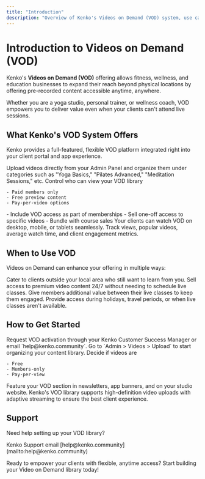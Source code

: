 ```yaml
---
title: "Introduction"
description: "Overview of Kenko's Videos on Demand (VOD) system, use cases, and benefits for fitness and wellness businesses."
---
```


# Introduction to Videos on Demand (VOD)

Kenko's **Videos on Demand (VOD)** offering allows fitness, wellness, and education businesses to expand their reach beyond physical locations by offering pre-recorded content accessible anytime, anywhere.

Whether you are a yoga studio, personal trainer, or wellness coach, VOD empowers you to deliver value even when your clients can't attend live sessions.

## What Kenko's VOD System Offers

Kenko provides a full-featured, flexible VOD platform integrated right into your client portal and app experience.

<AccordionGroup>
  <Accordion title="Seamless Integration" icon="link">
    Upload videos directly from your Admin Panel and organize them under categories such as "Yoga Basics," "Pilates Advanced," "Meditation Sessions," etc.
  </Accordion>
  <Accordion title="Access Control" icon="lock">
    Control who can view your VOD library

    - Paid members only
    - Free preview content
    - Pay-per-video options
  </Accordion>
  <Accordion title="Monetization Options" icon="dollar-sign">
    - Include VOD access as part of memberships
    - Sell one-off access to specific videos
    - Bundle with course sales
  </Accordion>
  <Accordion title="Device Compatibility" icon="mobile">
    Your clients can watch VOD on desktop, mobile, or tablets seamlessly.
  </Accordion>
  <Accordion title="Analytics" icon="chart-bar">
    Track views, popular videos, average watch time, and client engagement metrics.
  </Accordion>
</AccordionGroup>

## When to Use VOD

Videos on Demand can enhance your offering in multiple ways:

<CardGroup cols="2">
  <Card title="Expand Reach" icon="globe">
    Cater to clients outside your local area who still want to learn from you.
  </Card>
  <Card title="Passive Income" icon="coins">
    Sell access to premium video content 24/7 without needing to schedule live classes.
  </Card>
  <Card title="Client Retention" icon="repeat">
    Give members additional value between their live classes to keep them engaged.
  </Card>
  <Card title="Seasonal or Off-Hours Access" icon="clock">
    Provide access during holidays, travel periods, or when live classes aren't available.
  </Card>
</CardGroup>

## How to Get Started

<Steps>
  <Step title="Enable VOD Module">
    Request VOD activation through your Kenko Customer Success Manager or email `help@kenko.community`.
  </Step>
  <Step title="Upload Your Content">
    Go to `Admin > Videos > Upload` to start organizing your content library.
  </Step>
  <Step title="Set Access Rules">
    Decide if videos are

    - Free
    - Members-only
    - Pay-per-view
  </Step>
  <Step title="Publish and Promote">
    Feature your VOD section in newsletters, app banners, and on your studio website.
  </Step>
</Steps>

<Info>
  Kenko's VOD library supports high-definition video uploads with adaptive streaming to ensure the best client experience.
</Info>

## Support

Need help setting up your VOD library?

<Note>
  Kenko Support email [help@kenko.community](mailto:help@kenko.community)
</Note>

Ready to empower your clients with flexible, anytime access? Start building your Video on Demand library today\!